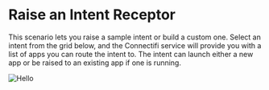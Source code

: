 # Raise an Intent Receptor

This scenario lets you raise a sample intent or build a custom one. Select an intent from the grid below, and the Connectifi service will provide you with a list of apps you can route the intent to. The intent can launch either a new app or be raised to an existing app if one is running.


![Hello](../../public/receptors/receptor_intent.png)
